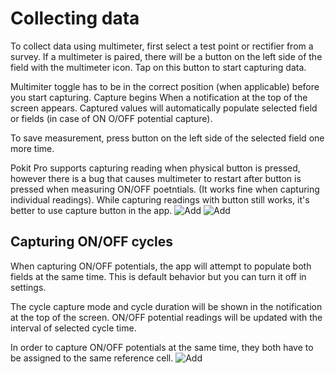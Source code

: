 
# Collecting data

To collect data using multimeter, first select a test point or rectifier from a survey. If a multimeter is paired, there will be a button on the left side of the field with the multimeter icon. Tap on this button to start capturing data.

Multimiter toggle has to be in the correct position (when applicable) before you start capturing. Capture begins When a notification at the top of the screen appears. Captured values will automatically populate selected field or fields (in case of ON O/OFF potential capture).

To save measurement, press button on the left side of the selected field one more time.

<Callout type="info" emoji="ℹ️">
 Pokit Pro supports capturing reading when physical button is pressed, however there is a bug that causes multimeter to restart after button is pressed when measuring ON/OFF poetntials. (It works fine when capturing individual readings).
 While capturing readings with button still works, it's better to use capture button in the app.
</Callout>


<ImageView>
  <Image src="/images/multimeter/9.6.png" alt="Add" width={300} height={300} />
  <Image src="/images/multimeter/9.7.png" alt="Add" width={300} height={300} />
</ImageView>

## Capturing ON/OFF cycles
When capturing ON/OFF potentials, the app will attempt to populate both fields at the same time. This is default behavior but you can turn it off in settings.

The cycle capture mode and cycle duration will be shown in the notification at the top of the screen. ON/OFF potential readings will be updated with the interval of selected cycle time.

<Callout type="info" emoji="ℹ️">
 In order to capture ON/OFF potentials at the same time, they both have to be assigned to the same reference cell.
</Callout>

<ImageView>
  <Image src="/images/multimeter/9.8.png" alt="Add" width={300} height={300} />
</ImageView>

